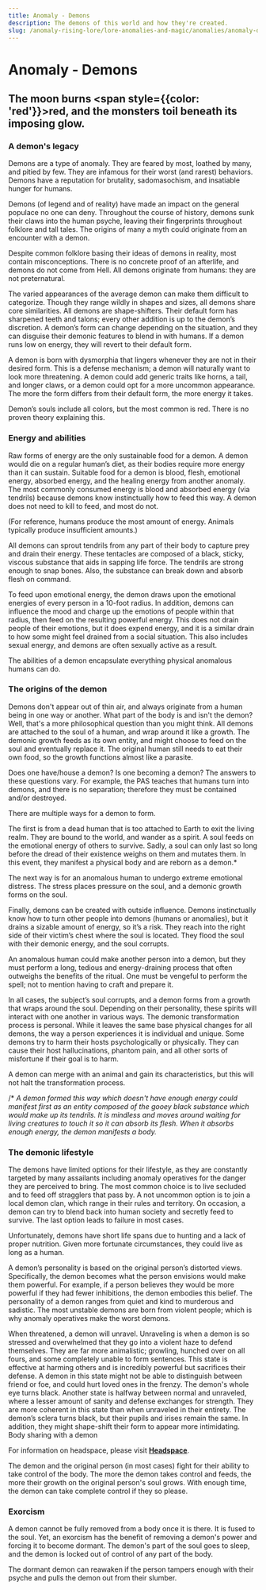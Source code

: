 ```yaml
---
title: Anomaly - Demons 
description: The demons of this world and how they're created.
slug: /anomaly-rising-lore/lore-anomalies-and-magic/anomalies/anomaly-demons
---
```


# Anomaly - Demons

## The moon burns <span style={{color: 'red'}}>red</span>, and the monsters toil beneath its imposing glow.

### A demon's legacy

Demons are a type of anomaly. They are feared by most, loathed by many, and pitied by few. They are infamous for their worst (and rarest) behaviors. Demons have a reputation for brutality, sadomasochism, and insatiable hunger for humans.

Demons (of legend and of reality) have made an impact on the general populace no one can deny. Throughout the course of history, demons sunk their claws into the human psyche, leaving their fingerprints throughout folklore and tall tales. The origins of many a myth could originate from an encounter with a demon. 

Despite common folklore basing their ideas of demons in reality, most contain misconceptions. There is no concrete proof of an afterlife, and demons do not come from Hell. All demons originate from humans: they are not preternatural.

The varied appearances of the average demon can make them difficult to categorize. Though they range wildly in shapes and sizes, all demons share core similarities. All demons are shape-shifters. Their default form has sharpened teeth and talons; every other addition is up to the demon’s discretion. A demon’s form can change depending on the situation, and they can disguise their demonic features to blend in with humans. If a demon runs low on energy, they will revert to their default form. 

A demon is born with dysmorphia that lingers whenever they are not in their desired form. This is a defense mechanism; a demon will naturally want to look more threatening. A demon could add generic traits like horns, a tail, and longer claws, or a demon could opt for a more uncommon appearance. The more the form differs from their default form, the more energy it takes.

Demon’s souls include all colors, but the most common is red. There is no proven theory explaining this.

### Energy and abilities

Raw forms of energy are the only sustainable food for a demon. A demon would die on a regular human’s diet, as their bodies require more energy than it can sustain. Suitable food for a demon is blood, flesh, emotional energy, absorbed energy, and the healing energy from another anomaly. The most commonly consumed energy is blood and absorbed energy (via tendrils) because demons know instinctually how to feed this way. A demon does not need to kill to feed, and most do not.

(For reference, humans produce the most amount of energy. Animals typically produce insufficient amounts.)

All demons can sprout tendrils from any part of their body to capture prey and drain their energy. These tentacles are composed of a black, sticky, viscous substance that aids in sapping life force. The tendrils are strong enough to snap bones. Also, the substance can break down and absorb flesh on command.

To feed upon emotional energy, the demon draws upon the emotional energies of every person in a 10-foot radius. In addition, demons can influence the mood and charge up the emotions of people within that radius,  then feed on the resulting powerful energy. This does not drain people of their emotions, but it does expend energy, and it is a similar drain to how some might feel drained from a social situation. This also includes sexual energy, and demons are often sexually active as a result.

The abilities of a demon encapsulate everything physical anomalous humans can do.

### The origins of the demon

Demons don't appear out of thin air, and always originate from a human being in one way or another. What part of the body is and isn't the demon? Well, that's a more philosophical question than you might think. All demons are attached to the soul of a human, and wrap around it like a growth. The demonic growth feeds as its own entity, and might choose to feed on the soul and eventually replace it. The original human still needs to eat their own food, so the growth functions almost like a parasite.

Does one have/house a demon? Is one becoming a demon? The answers to these questions vary. For example, the PAS teaches that humans turn into demons, and there is no separation; therefore they must be contained and/or destroyed.

There are multiple ways for a demon to form.

The first is from a dead human that is too attached to Earth to exit the living realm. They are bound to the world, and wander as a spirit. A soul feeds on the emotional energy of others to survive. Sadly, a soul can only last so long before the dread of their existence weighs on them and mutates them. In this event, they manifest a physical body and are reborn as a demon.*

The next way is for an anomalous human to undergo extreme emotional distress. The stress places pressure on the soul, and a demonic growth forms on the soul.

Finally, demons can be created with outside influence. Demons instinctually know how to turn other people into demons (humans or anomalies), but it drains a sizable amount of energy, so it’s a risk. They reach into the right side of their victim’s chest where the soul is located. They flood the soul with their demonic energy, and the soul corrupts.

An anomalous human could make another person into a demon, but they must perform a long, tedious and energy-draining process that often outweighs the benefits of the ritual. One must be vengeful to perform the spell; not to mention having to craft and prepare it.

In all cases, the subject’s soul corrupts, and a demon forms from a growth that wraps around the soul. Depending on their personality, these spirits will interact with one another in various ways. The demonic transformation process is personal. While it leaves the same base physical changes for all demons, the way a person experiences it is individual and unique. Some demons try to harm their hosts psychologically or physically. They can cause their host hallucinations, phantom pain, and all other sorts of misfortune if their goal is to harm.

A demon can merge with an animal and gain its characteristics, but this will not halt the transformation process.

/* *A demon formed this way which doesn't have enough energy could manifest first as an entity composed of the gooey black substance which would make up its tendrils. It is mindless and moves around waiting for living creatures to touch it so it can absorb its flesh. When it absorbs enough energy, the demon manifests a body.*

### The demonic lifestyle

The demons have limited options for their lifestyle, as they are constantly targeted by many assailants including anomaly operatives for the danger they are perceived to bring. The most common choice is to live secluded and to feed off stragglers that pass by. A not uncommon option is to join a local demon clan, which range in their rules and territory. On occasion, a demon can try to blend back into human society and secretly feed to survive. The last option leads to failure in most cases.

Unfortunately, demons have short life spans due to hunting and a lack of proper nutrition. Given more fortunate circumstances, they could live as long as a human.

A demon’s personality is based on the original person’s distorted views. Specifically, the demon becomes what the person envisions would make them powerful.  For example, if a person believes they would be more powerful if they had fewer inhibitions, the demon embodies this belief. The personality of a demon ranges from quiet and kind to murderous and sadistic. The most unstable demons are born from violent people; which is why anomaly operatives make the worst demons.

When threatened, a demon will unravel. Unraveling is when a demon is so stressed and overwhelmed that they go into a violent haze to defend themselves. They are far more animalistic; growling, hunched over on all fours, and some completely unable to form sentences. This state is effective at harming others and is incredibly powerful but sacrifices their defense. A demon in this state might not be able to distinguish between friend or foe, and could hurt loved ones in the frenzy. The demon's whole eye turns black. Another state is halfway between normal and unraveled, where a lesser amount of sanity and defense exchanges for strength. They are more coherent in this state than when unraveled in their entirety. The demon’s sclera turns black, but their pupils and irises remain the same. In addition, they might shape-shift their form to appear more intimidating.
Body sharing with a demon

For information on headspace, please visit [**Headspace**](/docs/anomaly-rising-lore/lore-anomalies-and-magic/magical-energy/headspace).

The demon and the original person (in most cases) fight for their ability to take control of the body. The more the demon takes control and feeds, the more their growth on the original person's soul grows. With enough time, the demon can take complete control if they so please.

### Exorcism

A demon cannot be fully removed from a body once it is there. It is fused to the soul. Yet, an exorcism has the benefit of removing a demon's power and forcing it to become dormant. The demon's part of the soul goes to sleep, and the demon is locked out of control of any part of the body.

The dormant demon can reawaken if the person tampers enough with their psyche and pulls the demon out from their slumber.